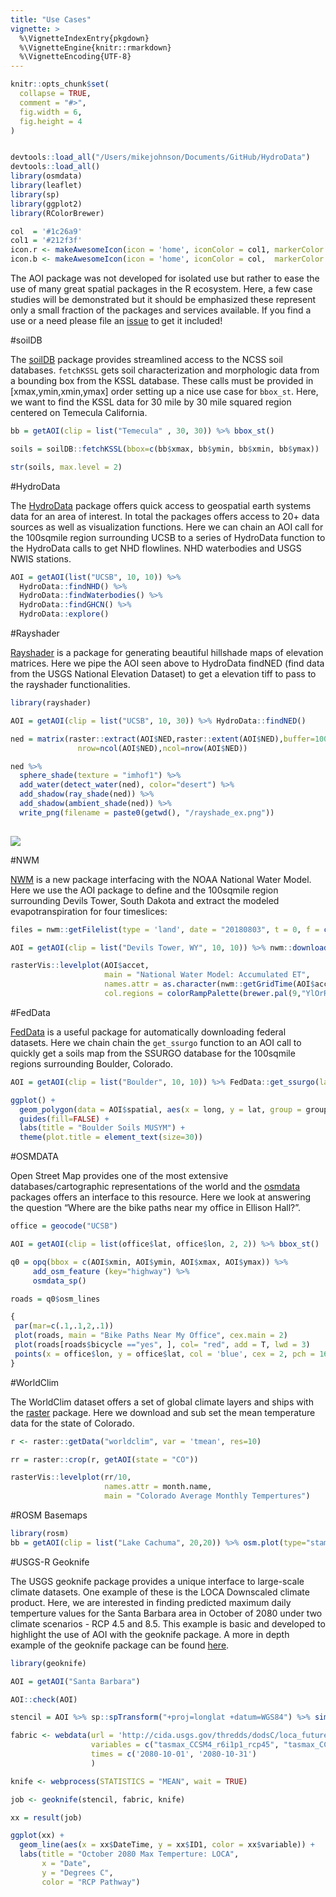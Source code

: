 ```yaml
---
title: "Use Cases"
vignette: >
  %\VignetteIndexEntry{pkgdown}
  %\VignetteEngine{knitr::rmarkdown}
  %\VignetteEncoding{UTF-8}
---
```


```r

knitr::opts_chunk$set(
  collapse = TRUE,
  comment = "#>",
  fig.width = 6, 
  fig.height = 4
)


devtools::load_all("/Users/mikejohnson/Documents/GitHub/HydroData")
devtools::load_all()
library(osmdata)
library(leaflet)
library(sp)
library(ggplot2)
library(RColorBrewer)

col  = '#1c26a9'
col1 = '#212f3f'
icon.r <- makeAwesomeIcon(icon = 'home', iconColor = col1, markerColor = 'gray')
icon.b <- makeAwesomeIcon(icon = 'home', iconColor = col,  markerColor = 'gray')
```

The AOI package was not developed for isolated use but rather to ease the use of many great spatial packages in the R ecosystem. Here, a few case studies will be demonstrated but it should be emphasized these represent only a small fraction of the packages and services available. If you find a use or a need please file an [issue](https://github.com/mikejohnson51/AOI/issues) to get it included!

#soilDB

The [soilDB](https://github.com/ncss-tech/soilDB) package provides streamlined access to the NCSS soil databases. `fetchKSSL` gets soil characterization and morphologic data from a bounding box from the KSSL database. These calls must be provided in [xmax,ymin,xmin,ymax] order setting up a nice use case for `bbox_st`. Here, we want to find the KSSL data for 30 mile by 30 mile squared region centered on Temecula California.

```r
bb = getAOI(clip = list("Temecula" , 30, 30)) %>% bbox_st()

soils = soilDB::fetchKSSL(bbox=c(bb$xmax, bb$ymin, bb$xmin, bb$ymax))

str(soils, max.level = 2)

```

#HydroData

The [HydroData](https://github.com/ncss-tech/soilDB) package offers quick access to geospatial earth systems data for an area of interest. In total the packages offers access to 20+ data sources as well as visualization functions. Here we can chain an AOI call for the 100sqmile region surrounding UCSB to a series of HydroData function to the HydroData calls to get NHD flowlines. NHD waterbodies and USGS NWIS stations. 

```r

AOI = getAOI(list("UCSB", 10, 10)) %>% 
  HydroData::findNHD() %>% 
  HydroData::findWaterbodies() %>% 
  HydroData::findGHCN() %>% 
  HydroData::explore()

```

#Rayshader

[Rayshader](https://github.com/tylermorganwall/rayshader) is a package for generating beautiful hillshade maps of elevation matrices. Here we pipe the AOI seen above to HydroData findNED (find data from the USGS National Elevation Dataset) to get a elevation tiff to pass to the rayshader functionalities.

```r
library(rayshader)

AOI = getAOI(clip = list("UCSB", 10, 30)) %>% HydroData::findNED()

ned = matrix(raster::extract(AOI$NED,raster::extent(AOI$NED),buffer=1000),
               nrow=ncol(AOI$NED),ncol=nrow(AOI$NED))

ned %>%
  sphere_shade(texture = "imhof1") %>%
  add_water(detect_water(ned), color="desert") %>%
  add_shadow(ray_shade(ned)) %>%
  add_shadow(ambient_shade(ned)) %>%
  write_png(filename = paste0(getwd(), "/rayshade_ex.png"))
  

```

![](./imgs/rayshade_ex.png)

#NWM

[NWM](https://github.com/mikejohnson51/NWM/) is a new package interfacing with the NOAA National Water Model. Here we use the AOI package to define and the 100sqmile region surrounding Devils Tower, South Dakota and extract the modeled evapotranspiration for four timeslices:

```r

files = nwm::getFilelist(type = 'land', date = "20180803", t = 0, f = c(3,6,9,12))

AOI = getAOI(clip = list("Devils Tower, WY", 10, 10)) %>% nwm::downloadNWM(files, param = 'accet')

rasterVis::levelplot(AOI$accet, 
                     main = "National Water Model: Accumulated ET", 
                     names.attr = as.character(nwm::getGridTime(AOI$accet)),
                     col.regions = colorRampPalette(brewer.pal(9,"YlOrRd")))

```


#FedData

[FedData](https://github.com/ropensci/FedData) is a useful package for automatically downloading federal datasets. Here we chain chain the `get_ssurgo` function to an AOI call to quickly get a soils map from the SSURGO database for the 100sqmile regions surrounding Boulder, Colorado.

```r
AOI = getAOI(clip = list("Boulder", 10, 10)) %>% FedData::get_ssurgo(label = "test")

ggplot() + 
  geom_polygon(data = AOI$spatial, aes(x = long, y = lat, group = group, fill = id), color = 'gray') + 
  guides(fill=FALSE) + 
  labs(title = "Boulder Soils MUSYM") + 
  theme(plot.title = element_text(size=30))
```

#OSMDATA

Open Street Map provides one of the most extensive databases/cartographic representations of the world and the [osmdata](https://github.com/ropensci/osmdata) packages offers an interface to this resource. Here we look at answering the question "Where are the bike paths near my office in Ellison Hall?". 

```r
office = geocode("UCSB")

AOI = getAOI(clip = list(office$lat, office$lon, 2, 2)) %>% bbox_st()

q0 = opq(bbox = c(AOI$xmin, AOI$ymin, AOI$xmax, AOI$ymax)) %>%
     add_osm_feature (key="highway") %>% 
     osmdata_sp() 

roads = q0$osm_lines

{
 par(mar=c(.1,.1,2,.1))
 plot(roads, main = "Bike Paths Near My Office", cex.main = 2)
 plot(roads[roads$bicycle =="yes", ], col= "red", add = T, lwd = 3)
 points(x = office$lon, y = office$lat, col = 'blue', cex = 2, pch = 16)
}

```

#WorldClim

The WorldClim dataset offers a set of global climate layers and ships with the [raster](https://cran.r-project.org/web/packages/raster/raster.pdf) package. Here we download and sub set the mean temperature data for the state of Colorado.

```r

r <- raster::getData("worldclim", var = 'tmean', res=10)

rr = raster::crop(r, getAOI(state = "CO"))

rasterVis::levelplot(rr/10, 
                     names.attr = month.name,
                     main = "Colorado Average Monthly Tempertures")

```

#ROSM Basemaps

```r
library(rosm)
bb = getAOI(clip = list("Lake Cachuma", 20,20)) %>% osm.plot(type="stamenbw")
```


#USGS-R Geoknife

The USGS geoknife package provides a unique interface to large-scale climate datasets. One example of these is the LOCA Downscaled climate product. Here, we are interested in finding predicted maximum daily temperture values for the Santa Barbara area in October of 2080 under two climate scenarios - RCP 4.5 and 8.5. This example is basic and developed to highlight the use of AOI with the geoknife package. A more in depth example of the geoknife package can be found [here](https://owi.usgs.gov/blog/LOCAdownscaling/).


```r

library(geoknife)

AOI = getAOI("Santa Barbara")

AOI::check(AOI)

stencil = AOI %>% sp::spTransform("+proj=longlat +datum=WGS84") %>% simplegeom()

fabric <- webdata(url = 'http://cida.usgs.gov/thredds/dodsC/loca_future',
                  variables = c("tasmax_CCSM4_r6i1p1_rcp45", "tasmax_CCSM4_r6i1p1_rcp85"),
                  times = c('2080-10-01', '2080-10-31')
                  )

knife <- webprocess(STATISTICS = "MEAN", wait = TRUE)

job <- geoknife(stencil, fabric, knife)

xx = result(job)

ggplot(xx) + 
  geom_line(aes(x = xx$DateTime, y = xx$ID1, color = xx$variable)) + 
  labs(title = "October 2080 Max Temperture: LOCA", 
       x = "Date", 
       y = "Degrees C", 
       color = "RCP Pathway")

````



